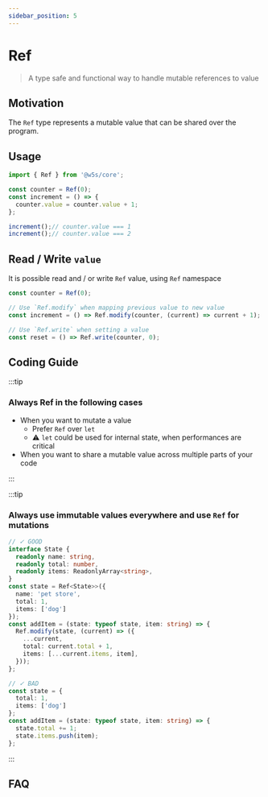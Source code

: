 ```yaml
---
sidebar_position: 5
---
```


# Ref

> A type safe and functional way to handle mutable references to value

<PackageBadgeGroup apiHref="/api/core/namespace/ref" />

## Motivation

The `Ref` type represents a mutable value that can be shared over the program.

## Usage

```ts
import { Ref } from '@w5s/core';

const counter = Ref(0);
const increment = () => {
  counter.value = counter.value + 1;
};

increment();// counter.value === 1
increment();// counter.value === 2
```

## Read / Write `value`

It is possible read and / or write `Ref` value, using `Ref` namespace

```ts
const counter = Ref(0);

// Use `Ref.modify` when mapping previous value to new value
const increment = () => Ref.modify(counter, (current) => current + 1);

// Use `Ref.write` when setting a value
const reset = () => Ref.write(counter, 0);
```

## Coding Guide

:::tip

### Always Ref in the following cases

- When you want to mutate a value
  - Prefer `Ref` over `let`
  - ⚠️ `let` could be used for internal state, when performances are critical
- When you want to share a mutable value across multiple parts of your code

:::

:::tip

### Always use immutable values everywhere and use `Ref` for mutations

```ts
// ✓ GOOD
interface State {
  readonly name: string,
  readonly total: number,
  readonly items: ReadonlyArray<string>,
}
const state = Ref<State>>({
  name: 'pet store',
  total: 1,
  items: ['dog']
});
const addItem = (state: typeof state, item: string) => {
  Ref.modify(state, (current) => ({
    ...current,
    total: current.total + 1,
    items: [...current.items, item],
  }));
};

// ✓ BAD
const state = {
  total: 1,
  items: ['dog']
};
const addItem = (state: typeof state, item: string) => {
  state.total += 1;
  state.items.push(item);
};
```

:::

## FAQ
